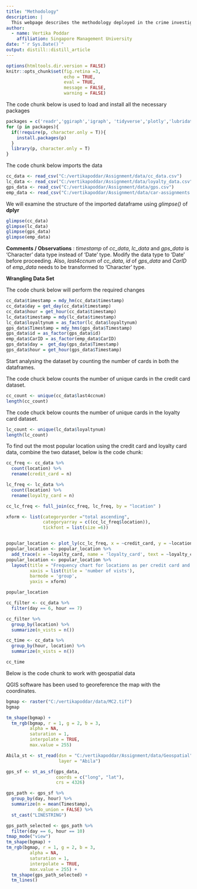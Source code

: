 ```yaml
---
title: "Methodology"
description: |
  This webpage describes the methodology deployed in the crime investigation journey.
author:
  - name: Vertika Poddar
    affiliation: Singapore Management University
date: "`r Sys.Date()`"
output: distill::distill_article
---
```


```r
options(htmltools.dir.version = FALSE)
knitr::opts_chunk$set(fig.retina =3,
                      echo = TRUE,
                      eval = TRUE,
                      message = FALSE,
                      warning = FALSE)
```

The code chunk below is used to load and install all the necessary packages

```r
packages = c('readr','ggiraph','igraph', 'tidyverse','plotly','lubridate','raster', 'sf', 'tmap','DT', 'greekLetters', 'clock', 'crosstalk')
for (p in packages){
  if(!require(p, character.only = T)){
    install.packages(p)
  }
  library(p, character.only = T)
}
```

The code chunk below imports the data

```r
cc_data <- read_csv("C:/vertikapoddar/Assignment/data/cc_data.csv")
lc_data <- read_csv("C:/vertikapoddar/Assignment/data/loyalty_data.csv")
gps_data <- read_csv("C:/vertikapoddar/Assignment/data/gps.csv")
emp_data <- read_csv("C:/vertikapoddar/Assignment/data/car-assignments.csv")
```

We will examine the structure of the imported dataframe using *glimpse()* of **dplyr**

```r
glimpse(cc_data)
glimpse(lc_data)
glimpse(gps_data)
glimpse(emp_data)
```

**Comments / Observations** : *timestamp* of *cc_data*, *lc_data* and *gps_data* is 'Character' data type instead of 'Date' type. Modify the data type to 'Date' before proceeding. Also, *last4ccnum* of *cc_data*, *id* of *gps_data* and *CarID* of *emp_data* needs to be transformed to 'Character' type.

**Wrangling Data Set**

The code chunk below will perform the required changes

```r
cc_data$timestamp = mdy_hm(cc_data$timestamp)
cc_data$day = get_day(cc_data$timestamp)
cc_data$hour = get_hour(cc_data$timestamp)
lc_data$timestamp = mdy(lc_data$timestamp)
lc_data$loyaltynum = as_factor(lc_data$loyaltynum)
gps_data$Timestamp = mdy_hms(gps_data$Timestamp)
gps_data$id = as_factor(gps_data$id)
emp_data$CarID = as_factor(emp_data$CarID)
gps_data$day =  get_day(gps_data$Timestamp)
gps_data$hour = get_hour(gps_data$Timestamp)
```

Start analysing the dataset by counting the number of cards in both the dataframes.

The code chuck below counts the number of unique cards in the credit card dataset.

```r
cc_count <- unique(cc_data$last4ccnum)
length(cc_count)
```
The code chuck below counts the number of unique cards in the loyalty card dataset.

```r
lc_count <- unique(lc_data$loyaltynum)
length(lc_count)
```

To find out the most popular location using the credit card and loyalty card data, combine the two dataset, below is the code chunk:

```r
cc_freq <- cc_data %>%
  count(location) %>%
  rename(credit_card = n)

lc_freq <- lc_data %>%
  count(location) %>%
  rename(loyalty_card = n)

cc_lc_freq <- full_join(cc_freq, lc_freq, by = "location" )
```

```r
xform <- list(categoryorder ="total ascending",
              categoryarray = c((cc_lc_freq$location)),
              tickfont = list(size =6))


popular_location <- plot_ly(cc_lc_freq, x = ~credit_card, y = ~location, type = 'bar', name = 'credit_card', text = ~credit_card, textposition = 'auto')
popular_location <- popular_location %>%
  add_trace(x = ~loyalty_card, name = 'loyalty_card', text = ~loyalty_card, textposition = 'auto')
popular_location <- popular_location %>%
  layout(title = "Frequency chart for locations as per credit card and loyalyty card data", 
         xaxis = list(title = 'number of vists'), 
         barmode = 'group', 
         yaxis = xform)

popular_location
```

```r
cc_filter <- cc_data %>%
  filter(day == 6, hour == 7)

cc_filter %>%
  group_by(location) %>%
  summarize(n_vists = n())
```

```r
cc_time <- cc_data %>%
  group_by(hour, location) %>%
  summarize(n_vists = n())

cc_time
```

Below is the code chunk to work with geospatial data

QGIS software has been used to georeference the map with the coordinates.

```r
bgmap <- raster("C:/vertikapoddar/data/MC2.tif")
bgmap
```

```r
tm_shape(bgmap) + 
  tm_rgb(bgmap, r = 1, g = 2, b = 3,
         alpha = NA,
         saturation = 1,
         interpolate = TRUE,
         max.value = 255)
```

```r
Abila_st <- st_read(dsn = "C:/vertikapoddar/Assignment/data/Geospatial",
                    layer = "Abila")
```

```r
gps_sf <- st_as_sf(gps_data, 
                   coords = c("long", "lat"),
                   crs = 4326)
```

```r
gps_path <- gps_sf %>%
  group_by(day, hour) %>%
  summarize(m = mean(Timestamp),
            do_union = FALSE) %>%
  st_cast("LINESTRING")
```

```r
gps_path_selected <- gps_path %>%
  filter(day == 6, hour == 10)
tmap_mode("view")
tm_shape(bgmap) +
tm_rgb(bgmap, r = 1, g = 2, b = 3,
         alpha = NA,
         saturation = 1,
         interpolate = TRUE,
         max.value = 255) +
  tm_shape(gps_path_selected) +
  tm_lines()
```

